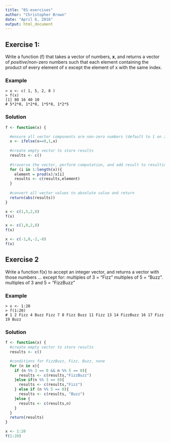 ```yaml
---
title: "01-exercises"
author: "Christopher Brown"
date: "April 6, 2016"
output: html_document
---
```



## Exercise 1:

Write a function (f) that takes a vector of numbers, **x**, and returns a vector of *positive*/non-zero numbers such that each element containing the product of every element of x except the element of x with the same index. 


### Example 

    > x <- c( 1, 5, 2, 8 ) 
    > f(x) 
    [1] 80 16 40 10
    # 5*2*8, 1*2*8, 1*5*8, 1*2*5  


### Solution 

```r
f <- function(x) {

  #ensure all vector components are non-zero numbers (default to 1 on zero)
  x <- ifelse(x==0,1,x)
  
  #create empty vector to store results
  results <- c()
  
  #traverse the vector, perform computation, and add result to resulting vector
  for (i in 1:length(x)){
    element = prod(x)/x[i]
    results <- c(results,element)
  }
  
  #convert all vector values to absolute value and return
  return(abs(results))
}

x <- c(1,5,2,8)
f(x)

x <- c(1,0,2,8)
f(x)

x <- c(-1,0,-2,-8)
f(x)
```
    

## Exercise 2

Write a function f(x) to accept an integer vector, and returns a vector with those numbers … except for: 
   multiples of 3 = “Fizz” 
   multiples of 5 = “Buzz”. 
   multiples of 3 and 5 = “FizzBuzz”
   
### Example

    > x <- 1:20
    > f(1:20) 
    # 1 2 Fizz 4 Buzz Fizz 7 8 Fizz Buzz 11 Fizz 13 14 FizzBuzz 16 17 Fizz 19 Buzz


### Solution

```r
f <- function(x) {
  #create empty vector to store results
  results <- c()

  #conditions for FizzBuzz, Fizz, Buzz, none
  for (n in x){
    if (n %% 3 == 0 && n %% 5 == 0){
      results <- c(results,"FizzBuzz")
    }else if(n %% 3 == 0){
      results <- c(results,"Fizz")
    } else if (n %% 5 == 0){
      results <- c(results, "Buzz")
    }else {
      results <- c(results,n)
    }
  }
  return(results)
}

x <- 1:20
f(1:20)
```
